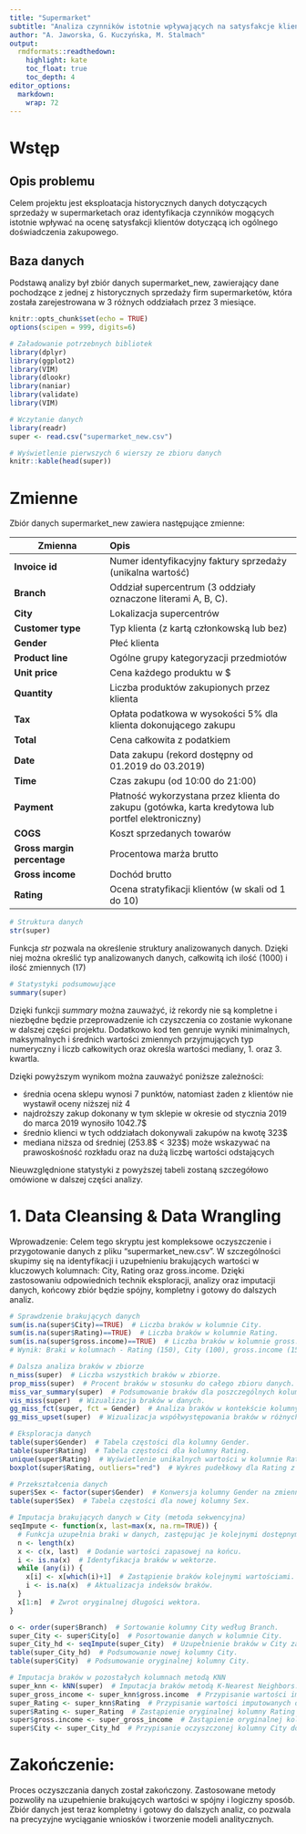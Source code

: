 ```yaml
---
title: "Supermarket"
subtitle: "Analiza czynników istotnie wpływających na satysfakcje klienta"
author: "A. Jaworska, G. Kuczyńska, M. Stalmach"
output:
  rmdformats::readthedown:
    highlight: kate
    toc_float: true
    toc_depth: 4
editor_options: 
  markdown: 
    wrap: 72
---
```


# Wstęp

## Opis problemu

Celem projektu jest eksploatacja historycznych danych dotyczących
sprzedaży w supermarketach oraz identyfikacja czynników mogących
istotnie wpływać na ocenę satysfakcji klientów dotyczącą ich ogólnego
doświadczenia zakupowego.

## Baza danych

Podstawą analizy był zbiór danych supermarket_new, zawierający dane
pochodzące z jednej z historycznych sprzedaży firm supermarketów, która
została zarejestrowana w 3 różnych oddziałach przez 3 miesiące.

```r

knitr::opts_chunk$set(echo = TRUE)
options(scipen = 999, digits=6) 

# Załadowanie potrzebnych bibliotek
library(dplyr) 
library(ggplot2)
library(VIM)
library(dlookr)
library(naniar)
library(validate)
library(VIM)
```

```r

# Wczytanie danych 
library(readr) 
super <- read.csv("supermarket_new.csv")

```

```r

# Wyświetlenie pierwszych 6 wierszy ze zbioru danych
knitr::kable(head(super))

```

# Zmienne

Zbiór danych supermarket_new zawiera następujące zmienne:

| Zmienna | Opis |
|------------------------|:-----------------------------------------------|
| **Invoice id** | Numer identyfikacyjny faktury sprzedaży (unikalna wartość) |
| **Branch** | Oddział supercentrum (3 oddziały oznaczone literami A, B, C). |
| **City** | Lokalizacja supercentrów |
| **Customer type** | Typ klienta (z kartą członkowską lub bez) |
| **Gender** | Płeć klienta |
| **Product line** | Ogólne grupy kategoryzacji przedmiotów |
| **Unit price** | Cena każdego produktu w \$ |
| **Quantity** | Liczba produktów zakupionych przez klienta |
| **Tax** | Opłata podatkowa w wysokości 5% dla klienta dokonującego zakupu |
| **Total** | Cena całkowita z podatkiem |
| **Date** | Data zakupu (rekord dostępny od 01.2019 do 03.2019) |
| **Time** | Czas zakupu (od 10:00 do 21:00) |
| **Payment** | Płatność wykorzystana przez klienta do zakupu (gotówka, karta kredytowa lub portfel elektroniczny) |
| **COGS** | Koszt sprzedanych towarów |
| **Gross margin percentage** | Procentowa marża brutto |
| **Gross income** | Dochód brutto |
| **Rating** | Ocena stratyfikacji klientów (w skali od 1 do 10) |

```r

# Struktura danych
str(super)
```

Funkcja *str* pozwala na określenie struktury analizowanych danych.
Dzięki niej można określić typ analizowanych danych, całkowitą ich ilość
(1000) i ilość zmiennych (17)

```r
# Statystyki podsumowujące
summary(super)

```

Dzięki funkcji *summary* można zauważyć, iż rekordy nie są kompletne i
niezbędne będzie przeprowadzenie ich czyszczenia co zostanie wykonane w
dalszej części projektu. Dodatkowo kod ten genruje wyniki minimalnych,
maksymalnych i średnich wartości zmiennych przyjmujących typ numeryczny
i liczb całkowitych oraz określa wartości mediany, 1. oraz 3. kwartla.

Dzięki powyższym wynikom można zauważyć poniższe zależności:

-   średnia ocena sklepu wynosi 7 punktów, natomiast żaden z klientów
    nie wystawił oceny niższej niż 4 
-   najdroższy zakup dokonany w tym sklepie w okresie od stycznia 2019
    do marca 2019 wynosiło 1042.7\$\
-   średnio klienci w tych oddziałach dokonywali zakupów na kwotę 323\$\
-   mediana niższa od średniej (253.8\$ \< 323\$) może wskazywać na
    prawoskośność rozkładu oraz na dużą liczbę wartości odstających 

Nieuwzględnione statystyki z powyższej tabeli zostaną szczegółowo
omówione w dalszej części analizy.

# 1. Data Cleansing & Data Wrangling
Wprowadzenie:
Celem tego skryptu jest kompleksowe oczyszczenie i przygotowanie danych z pliku "supermarket_new.csv". 
W szczególności skupimy się na identyfikacji i uzupełnieniu brakujących wartości w kluczowych kolumnach: City, Rating oraz gross.income. 
Dzięki zastosowaniu odpowiednich technik eksploracji, analizy oraz imputacji danych, końcowy zbiór będzie spójny, kompletny i gotowy do dalszych analiz.
```r

# Sprawdzenie brakujących danych
sum(is.na(super$City)==TRUE)  # Liczba braków w kolumnie City.
sum(is.na(super$Rating)==TRUE)  # Liczba braków w kolumnie Rating.
sum(is.na(super$gross.income)==TRUE)  # Liczba braków w kolumnie gross.income.
# Wynik: Braki w kolumnach - Rating (150), City (100), gross.income (150).

# Dalsza analiza braków w zbiorze
n_miss(super)  # Liczba wszystkich braków w zbiorze.
prop_miss(super)  # Procent braków w stosunku do całego zbioru danych.
miss_var_summary(super)  # Podsumowanie braków dla poszczególnych kolumn.
vis_miss(super)  # Wizualizacja braków w danych.
gg_miss_fct(super, fct = Gender)  # Analiza braków w kontekście kolumny Gender.
gg_miss_upset(super)  # Wizualizacja współwystępowania braków w różnych kolumnach.

# Eksploracja danych
table(super$Gender)  # Tabela częstości dla kolumny Gender.
table(super$Rating)  # Tabela częstości dla kolumny Rating.
unique(super$Rating)  # Wyświetlenie unikalnych wartości w kolumnie Rating.
boxplot(super$Rating, outliers="red")  # Wykres pudełkowy dla Rating z zaznaczeniem wartości odstających.

# Przekształcenia danych
super$Sex <- factor(super$Gender)  # Konwersja kolumny Gender na zmienną kategoryczną jako Sex.
table(super$Sex)  # Tabela częstości dla nowej kolumny Sex.

# Imputacja brakujących danych w City (metoda sekwencyjna)
seqImpute <- function(x, last=max(x, na.rm=TRUE)) {  
  # Funkcja uzupełnia braki w danych, zastępując je kolejnymi dostępnymi wartościami.
  n <- length(x)  
  x <- c(x, last)  # Dodanie wartości zapasowej na końcu.
  i <- is.na(x)  # Identyfikacja braków w wektorze.
  while (any(i)) {  
    x[i] <- x[which(i)+1]  # Zastąpienie braków kolejnymi wartościami.
    i <- is.na(x)  # Aktualizacja indeksów braków.
  }
  x[1:n]  # Zwrot oryginalnej długości wektora.
}

o <- order(super$Branch)  # Sortowanie kolumny City według Branch.
super_City <- super$City[o]  # Posortowanie danych w kolumnie City.
super_City_hd <- seqImpute(super_City)  # Uzupełnienie braków w City za pomocą funkcji seqImpute.
table(super_City_hd)  # Podsumowanie nowej kolumny City.
table(super$City)  # Podsumowanie oryginalnej kolumny City.

# Imputacja braków w pozostałych kolumnach metodą KNN
super_knn <- kNN(super)  # Imputacja braków metodą K-Nearest Neighbors.
super_gross_income <- super_knn$gross.income  # Przypisanie wartości imputowanych dla gross.income.
super_Rating <- super_knn$Rating  # Przypisanie wartości imputowanych dla Rating.
super$Rating <- super_Rating  # Zastąpienie oryginalnej kolumny Rating imputowaną wersją.
super$gross.income <- super_gross_income  # Zastąpienie oryginalnej kolumny gross.income imputowaną wersją.
super$City <- super_City_hd  # Przypisanie oczyszczonej kolumny City do zbioru danych.

```
# Zakończenie:
Proces oczyszczania danych został zakończony. Zastosowane metody pozwoliły na uzupełnienie brakujących wartości w spójny i logiczny sposób. 
Zbiór danych jest teraz kompletny i gotowy do dalszych analiz, co pozwala na precyzyjne wyciąganie wniosków i tworzenie modeli analitycznych.
